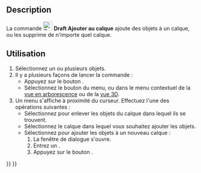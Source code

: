 <languages/>

{{Docnav/fr
|[[Draft_SelectGroup/fr|Sélection groupée]]
|[[Draft_AddToGroup/fr|Ajouter au groupe]]
|[[Draft_Workbench/fr|Atelier Draft]]
|IconL=Draft_SelectGroup.svg
|IconR=Draft_AddToGroup.svg
|IconC=Workbench_Draft.svg
}}

<div class="mw-translate-fuzzy">
{{GuiCommand/fr
|Name=Draft AddToLayer
|Name/fr=Draft Ajouter au calque
|MenuLocation=Utilitaires → Ajouter à un calque...
|Workbenches=[[Draft_Workbench/fr|Draft]]
|Version=1.1
|SeeAlso=[[Draft_LayerManager/fr|Draft Gestionnaire de calques]]
}}
</div>

==Description==

La commande [[Image:Draft_AddToLayer.svg|24px]] '''Draft Ajouter au calque''' ajoute des objets à un calque, ou les supprime de n'importe quel calque. {{Version/fr|1.1}}

<span id="Usage"></span>
==Utilisation==

# Sélectionnez un ou plusieurs objets.
# Il y a plusieurs façons de lancer la commande :
#* Appuyez sur le bouton {{Button|[[Image:Draft_AddToLayer.svg|16px]] [[Draft_AddToLayer/fr|Ajouter à un calque...]]}}.
#* Sélectionnez le bouton {{MenuCommand|Utilitaires → [[Image:Draft_AddToLayer.svg|16px]] [[Draft_AddToLayer/fr|Ajouter à un calque...]]}} du menu, ou dans le menu contextuel de la [[Tree_view/fr|vue en arborescence]] ou de la [[3D_view/fr|vue 3D]].
# Un menu s'affiche à proximité du curseur. Effectuez l'une des opérations suivantes :
#* Sélectionnez {{MenuCommand|Enlever du calque}} pour enlever les objets du calque dans lequel ils se trouvent.
#* Sélectionnez le calque dans lequel vous souhaitez ajouter les objets.
#* Sélectionnez {{MenuCommand|Ajouter à un nouveau calque...}} pour ajouter les objets à un nouveau calque :
#*# La fenêtre de dialogue {{MenuCommand|Créer un nouveau calque}} s'ouvre.
#*# Entrez un {{MenuCommand|Nom du calque}}.
#*# Appuyez sur le bouton {{Button|OK}}.


{{Docnav/fr
|[[Draft_SelectGroup/fr|Sélection groupée]]
|[[Draft_AddToGroup/fr|Ajouter au groupe]]
|[[Draft_Workbench/fr|Atelier Draft]]
|IconL=Draft_SelectGroup.svg
|IconR=Draft_AddToGroup.svg
|IconC=Workbench_Draft.svg
}}

{{Draft Tools navi{{#translation:}}}}
{{Userdocnavi{{#translation:}}}}